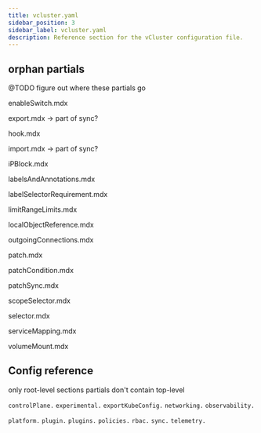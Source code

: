 ```yaml
---
title: vcluster.yaml
sidebar_position: 3
sidebar_label: vcluster.yaml
description: Reference section for the vCluster configuration file.
---
```


[comment]: # (grouping and ording of imports is based on the Google doc)

[comment]: # (exportKubeConfig)


[comment]: # (sync)


[comment]: # (observability)


[comment]: # (networking)


[comment]: # (plugin)


[comment]: # (plugins)


[comment]: # (controlPlane)


[comment]: # (policies)


[comment]: # (rbac)



[comment]: # (telemetry)


[comment]: # (experimental)



[comment]: # (platform)



[comment]: # (all imports by alpha)





















## orphan partials
@TODO figure out where these partials go



enableSwitch.mdx
<EnableSwitch/>

export.mdx  -> part of sync?
<Export/>




hook.mdx
<Hook/>






import.mdx -> part of sync?
<Import/>

iPBlock.mdx
<IPBlock/>

labelsAndAnnotations.mdx
<LablesAndAnnotations/>

labelSelectorRequirement.mdx
<LabelSelectorRequirement/>

limitRangeLimits.mdx
<LimitRangeLimits/>


localObjectReference.mdx
<LocalObejctReference/>




outgoingConnections.mdx
<OutgoingConnections/>


patch.mdx
<Patch/>


patchCondition.mdx
<PatchCondition/>


patchSync.mdx
<PatchSync/>


scopeSelector.mdx
<ScopeSelector/>


selector.mdx
<Selector/>

serviceMapping.mdx
<ServiceMapping/>


volumeMount.mdx
<VolumeMount/>

## Config reference

only root-level sections
partials don't contain top-level

`controlPlane.`
<ControlPlane/>
`experimental.`
<Experimental/>
`exportKubeConfig.`
<ExportKubeConfig/>
`networking.`
<Networking/>
`observability.`

`platform.`
<Platform/>
`plugin.`
<Plugin/>
`plugins.`
<Plugins/>
`policies.`
<Policies/>
`rbac.`
<RBAC/>
`sync.`
<Sync/>
`telemetry.`
<Telemetry/>